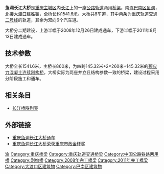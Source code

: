 {{Infobox_Bridge
|bridge_name=鱼洞长江大桥
|image= 201908 Yudong Yangtze River Bridge.jpg
|caption=
|official_name=
|carries={{中国国道名|210}}<br>[[重庆轨道交通2号线|重庆轨道交通2号线]]
|crosses=[[长江|长江]] 
|locale={{CHN}}[[重庆市|重庆市]]
|maint=
|id=
|design=
|mainspan={{convert|260|m|ft|0|abbr=on}}
|length={{convert|1540|m|ft|0|abbr=on}}
|width=41.6 米
|height=
|load=
|clearance=
|below=
|traffic=
|open={{fact|2004年12月29日}}
|closed=
|complete=2011年8月13日
|toll=
|troll=
|map_cue=
|map_image=
|map_text=
|map_width=
|coordinates= {{Coord|29.401|106.500|dim:1000_scale:10000_region:CN_type:landmark_source:dewiki|display=inline,title}}
|lat=
|long=
}}

'''鱼洞长江大桥'''是[[重庆主城区|重庆主城区]]内[[长江|长江]]上的一座[[公路|公路]][[轨道|轨道]]两用[[桥梁|桥梁]]，南连[[巴南区|巴南区]][[鱼洞|鱼洞]]，北接[[大渡口|大渡口]][[建胜镇|建胜镇]]，全桥长约1541.6米。大桥共8车道，其中两条为[[重庆轨道交通二号线|重庆轨道交通二号线]]的轨道，其余为双向6个汽车道。

大桥分二期建设，上游半幅于2008年12月26日建成通车，下游半幅于2011年8月13日建成通车。

== 技术参数 ==
大桥全长1541.6米，主桥长860米，为四跨145.32米+2×260米+145.32米的[[预应力混凝土|预应力混凝土]][[连续刚构桥|连续刚构桥]]。大桥实际为两座并立且结构参数一致的桥梁，建设过程采用分阶段施工和通车。


==相关条目==
* [[长江桥隧列表|长江桥隧列表]]

==外部链接==
*[http://cr236.blog.163.com/blog/static/20219985200811307189223/ 重庆鱼洞长江大桥通车]{{Dead link|date=2020年2月 |bot=InternetArchiveBot |fix-attempted=yes }}
*[http://www.chnrailway.com/news/20120904/0904411229.html 重庆鱼洞长江大桥荣获重庆市政金杯奖]

{{Crossings navbox
|structure= [[长江桥隧列表|桥梁与隧道]]
|place= [[长江|长江]]
|bridge= 鱼洞长江大桥
|bridge signs= {{中国国道名|210}}<br>[[重庆轨道交通2号线|重庆轨道交通2号线]]
|upstream= [[新白沙沱长江大桥|新白沙沱长江大桥]]
|upstream signs= {{中国铁路名|渝贵铁路}}、[[渝长客运专线|渝长客运专线]]、[[兴珞铁路|兴珞铁路]]
|downstream= [[白居寺长江大桥|白居寺长江大桥]]
|downstream signs= 八车道公路<br>[[重庆轨道交通18号线|重庆轨道交通18号线]]
}}
{{重慶橋樑}}


[[Category:长江大桥|渝]]
[[Category:重庆桥梁|Category:重庆桥梁]]
[[Category:重庆轨道交通桥梁|Category:重庆轨道交通桥梁]]
[[Category:中国公路铁路两用桥|Category:中国公路铁路两用桥]]
[[Category:刚构桥|Category:刚构桥]]
[[Category:2008年完工橋梁|Category:2008年完工橋梁]]
[[Category:2011年完工橋梁|Category:2011年完工橋梁]]
[[Category:大渡口区建筑物|Category:大渡口区建筑物]]
[[Category:巴南区建筑物|Category:巴南区建筑物]]
